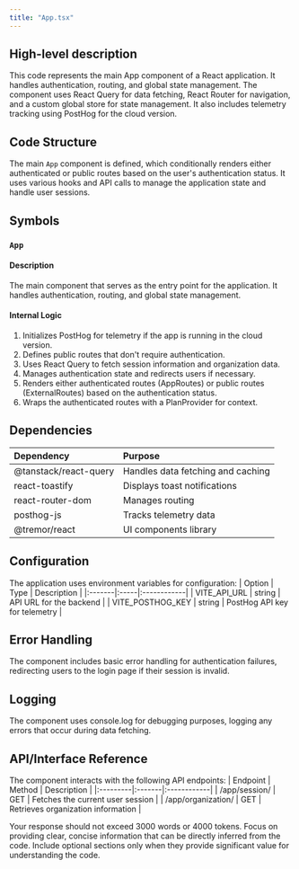 ```yaml
---
title: "App.tsx"
---
```


## High-level description
This code represents the main App component of a React application. It handles authentication, routing, and global state management. The component uses React Query for data fetching, React Router for navigation, and a custom global store for state management. It also includes telemetry tracking using PostHog for the cloud version.

## Code Structure
The main `App` component is defined, which conditionally renders either authenticated or public routes based on the user's authentication status. It uses various hooks and API calls to manage the application state and handle user sessions.

## Symbols

### `App`
#### Description
The main component that serves as the entry point for the application. It handles authentication, routing, and global state management.

#### Internal Logic
1. Initializes PostHog for telemetry if the app is running in the cloud version.
2. Defines public routes that don't require authentication.
3. Uses React Query to fetch session information and organization data.
4. Manages authentication state and redirects users if necessary.
5. Renders either authenticated routes (AppRoutes) or public routes (ExternalRoutes) based on the authentication status.
6. Wraps the authenticated routes with a PlanProvider for context.

## Dependencies
| Dependency | Purpose |
|:-----------|:--------|
| @tanstack/react-query | Handles data fetching and caching |
| react-toastify | Displays toast notifications |
| react-router-dom | Manages routing |
| posthog-js | Tracks telemetry data |
| @tremor/react | UI components library |

## Configuration
The application uses environment variables for configuration:
| Option | Type | Description |
|:-------|:-----|:------------|
| VITE_API_URL | string | API URL for the backend |
| VITE_POSTHOG_KEY | string | PostHog API key for telemetry |

## Error Handling
The component includes basic error handling for authentication failures, redirecting users to the login page if their session is invalid.

## Logging
The component uses console.log for debugging purposes, logging any errors that occur during data fetching.

## API/Interface Reference
The component interacts with the following API endpoints:
| Endpoint | Method | Description |
|:---------|:-------|:------------|
| /app/session/ | GET | Fetches the current user session |
| /app/organization/ | GET | Retrieves organization information |

Your response should not exceed 3000 words or 4000 tokens. Focus on providing clear, concise information that can be directly inferred from the code. Include optional sections only when they provide significant value for understanding the code.